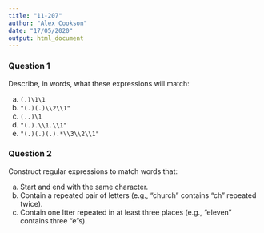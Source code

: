 ```yaml
---
title: "11-207"
author: "Alex Cookson"
date: "17/05/2020"
output: html_document
---
```


### Question 1

Describe, in words, what these expressions will match:

a. `(.)\1\1`
b. `"(.)(.)\\2\\1"`
c. `(..)\1`
d. `"(.).\\1.\\1"`
e. `"(.)(.)(.).*\\3\\2\\1"`


### Question 2

Construct regular expressions to match words that:

a. Start and end with the same character.
b. Contain a repeated pair of letters (e.g., "church" contains "ch" repeated twice).
c. Contain one ltter repeated in at least three places (e.g., "eleven" contains three "e"s).
